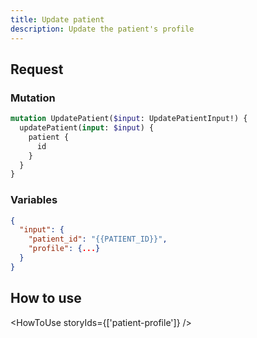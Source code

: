 ```yaml
---
title: Update patient
description: Update the patient's profile
---
```


## Request

### Mutation

```graphql
mutation UpdatePatient($input: UpdatePatientInput!) {
  updatePatient(input: $input) {
    patient {
      id
    }
  }
}
```

### Variables

```json
{
  "input": {
    "patient_id": "{{PATIENT_ID}}",
    "profile": {...}
  }
}
```

## How to use

<HowToUse storyIds={['patient-profile']} />
